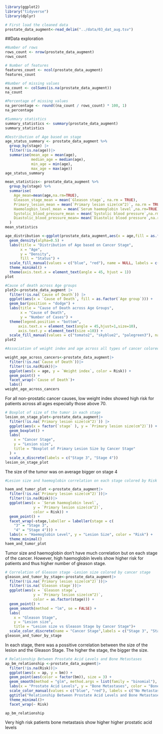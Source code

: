 ```r
library(ggplot2)
library("tidyverse")
library(dplyr)
```

```r
# First load the cleaned data 
prostate_data_augment<-read_delim("../data/03_dat_aug.tsv")
```

##Data exploration

``` r
#Number of rows 
rows_count <- nrow(prostate_data_augment)
rows_count 
```

```r
# Number of features
features_count <- ncol(prostate_data_augment)
features_count
```

```r
#Number of missing values
na_count <- colSums(is.na(prostate_data_augment))
na_count
```

```r
#Percentage of missing values
na_percentage <- round((na_count / rows_count) * 100, 1)
na_percentage
```

```r
#Summary statistics
summary_statistics <- summary(prostate_data_augment)
summary_statistics
```

```r
#Destribution of Age based on stage
age_status_summary <- prostate_data_augment %>%
  group_by(stage) |>
  filter(!is.na(age))|>
  summarise(mean_age = mean(age),
            median_age = median(age),
            min_age = min(age),
            max_age = max(age))
age_status_summary
```

```r
mean_statistics<- prostate_data_augment %>%
  group_by(stage) %>%
  summarise(
    Age_mean=mean(age,na.rm=TRUE),
    Gleason_stage_mean = mean(`Gleason stage`, na.rm = TRUE),
    Primary_lesion_mean = mean(`Primary lesion size(cm^2)`, na.rm = TRUE),
    Haemologbin_level_mean = mean(`Serum haemoglobin level`,na.rm=TRUE),
    Systolic_blood_pressure_mean = mean(`Systolic blood pressure`,na.rm=TRUE), 
    Diastolic_blood_pressure_mean= mean(`Diastolic blood pressure`,na.rm=TRUE)
  )
mean_statistics


```


```r
age_distribution <-ggplot(prostate_data_augment,aes(x = age,fill = as.factor(stage))) +
  geom_density(alpha=0.5) +
  labs(title = "Distribution of Age based on Cancer Stage",
       x = "Age",
       y = "Density",
       fill = "Status") +
  scale_fill_manual(values = c("blue", "red"), name = NULL, labels = c("Stage 3", "Stage 4")) +
  theme_minimal() +
  theme(axis.text.x = element_text(angle = 45, hjust = 1))
plot
```

```r
#Cause of death across Age groups
plot2<-prostate_data_augment |>
  filter(!is.na(`Cause of Death`)) |>
  ggplot(aes(x = `Cause of Death`, fill = as.factor(`Age group`))) +
  geom_bar(position = "dodge") +
  labs(title = "Cause of Death across Age Groups",
       x = "Cause of Death",
       y = "Number of Cases") +
  theme(legend.position = "bottom", 
      axis.text.x = element_text(angle = 45,hjust=1,size=10), 
      axis.text.y = element_text(size =10)) +
  scale_fill_manual(values = c("tomato2", "skyblue2", "palegreen3"), name = "Age group", labels = c("< 75 years", "75 to 80 years", "> 80 years")) 
plot2
```
```r
#Association of weight index and age across all types of cancer colored by Risk

weight_age_across_cancers<-prostate_data_augment|> 
  filter(!is.na(`Cause of Death`))|>
  filter(!is.na(Risk))|>
  ggplot(aes(x = age, y = `Weight index`, color = Risk)) +
  geom_point() +
  facet_wrap(~`Cause of Death`)+
  labs()
weight_age_across_cancers
```
For all non-prostatic cancer causes, low weight index showed high risk for patients across all ages especially those above 70.


```r
# Boxplot of size of the tumor in each stage
lesion_on_stage_plot<-prostate_data_augment|>
  filter(!is.na(`Primary lesion size(cm^2)`)) |>
  ggplot(aes(x = factor(`stage` ), y = `Primary lesion size(cm^2)`)) +
  geom_boxplot() +
  labs(
    x = "Cancer Stage",
    y = "Lesion size",
    title = "Boxplot of Primary Lesion Size by Cancer Stage"
  ) +
  scale_x_discrete(labels = c("Stage 3", "Stage 4"))
lesion_on_stage_plot
```

The size of the tumor was on average bigger on stage 4

```r
#Lesion size and haemoglobin correlation on each stage colored by Risk

haem_and_tumor_plot <-prostate_data_augment|>
  filter(!is.na(`Primary lesion size(cm^2)`))|>
  filter(!is.na(Risk))|>
  ggplot(aes(x = `Serum haemoglobin level`, 
             y = `Primary lesion size(cm^2)`, 
             color = Risk)) +
  geom_point() +
  facet_wrap(~stage,labeller = labeller(stage = c(
    "3" = "Stage 3",
    "4" = "Stage 4"))) +
  labs(x = "Haemoglobin Level", y = "Lesion Size", color = "Risk") +
  theme_minimal()
haem_and_tumor_plot 
```
Tumor size and haemoglobin don't have much correlation but on each stage of the cancer. However, high haemoglobin levels show higher risk for patients and thus higher number of gleason stage.


```r

# Correlation of Gleason stage -Lesion size colored by cancer stage
gleason_and_tumor_by_stage<-prostate_data_augment|>
  filter(!is.na(`Primary lesion size(cm^2)`))|>
  filter(!is.na(`Gleason stage`))|>
  ggplot(aes(x = `Gleason stage`,
             y = `Primary lesion size(cm^2)`, 
             color = as.factor(stage))) +
  geom_point() +
  geom_smooth(method = "lm", se = FALSE) +
  labs(
    x = "Gleason Stage",
    y = "Lesion size",
    title = "Lesion size vs Gleason Stage by Cancer Stage")+
  scale_color_discrete(name = "Cancer Stage",labels = c("Stage 3", "Stage 4"))
gleason_and_tumor_by_stage
```
In each stage, there was a possitive correlation between the size of the lesion and the Gleason Stage. The higher the stage, the bigger the size. 

```r
# Relationship Between Prostate Acid Levels and Bone Metastases
ap_bm_relationship <-prostate_data_augment|>
  filter(!is.na(Risk))|>
  ggplot(aes(x = ap, y = bm)) +
  geom_point(aes(color = factor(bm)), size = 3) +
  geom_smooth(method = "glm", method.args = list(family = "binomial"), se = FALSE) +
  labs(x = "Prostate Acid Levels", y = "Bone Metastases", color = "Bone Metastases") +
  scale_color_manual(values = c("blue", "red"), labels = c("No Metastases", "Metastases")) +
  ggtitle("Relationship Between Prostate Acid Levels and Bone Metastases") +
  theme_minimal()+
  facet_wrap(~ Risk)

ap_bm_relationship
```
Very high risk patients bone metastasis show higher higher prostatic acid levels


